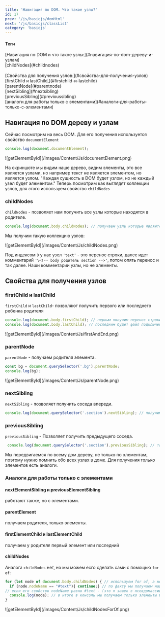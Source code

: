 ```yaml
---
title: 'Навигация по DOM. Что такое узлы?'
id: 17
prev: '/js/basicjs/domHtml'
next: '/js/basicjs/classList'
category: 'basicjs'
---
```


<div className = 'mdHead'>

#### Теги
<div className='tag_js'>[Навигация по DOM и что такое узлы:](#навигация-по-dom-дереву-и-узлам)</div>
<div className='mini_tag_js'>[childNodes](#childnodes)</div> <br/>
<div className='tag_js'>[Свойства для получения узлов:](#свойства-для-получения-узлов)</div>
<div className='mini_tag_js'>[firstChild и lastChild,](#firstchild-и-lastchild)</div>
<div className='mini_tag_js'>[parentNode](#parentnode)</div>
<div className='mini_tag_js'>[nextSibling](#nextsibling)</div>
<div className='mini_tag_js'>[previousSibling](#previoussibling)</div>
<div className='mini_tag_js'>[аналоги для работы только с элементами](#аналоги-для-работы-только-с-элементами)</div>

</div>

## Навигация по DOM дереву и узлам ##
Сейчас посмотрим на весь DOM. Для его получения используется свойство `documentElement`
```javaScript
console.log(document.documentElement);
```

<div className='container-img'> <span className="img"> ![getElementById](/images/Content/Js/documentElement.png) </span></div>

На скриншоте мы видим наше дерево, видим элементы, это все является узлами, но например текст не является элементом, но является узлом.
"Каждая сущность в DOM будет узлом, но не каждый узел будет элементом." 
Теперь посмотрим как выглядят коллекции узлов, для этого используем свойство `childNodes`
### childNodes ###
`childNodes` - позволяет нам получить все узлы которые находятся в родителе.
```javaScript
console.log(document.body.childNodes); // получаем узлы которые являются детьми у body.
```
Мы получим такую коллекцию узлов:

<div className='container-img'> <span className="img"> ![getElementById](/images/Content/Js/childNodes.png) </span></div>

Под индексом `0` у нас узел `'text'` - это перенос строки, далее идет комментарий `'\<!-- body родитель section -->'`, потом опять перенос и так далее. Наши комментарии узлы, но не элементы.

## Свойства для получения узлов ##

### firstChild и lastChild ###
`firstChild` и `lastChild`- позволяют получить первого или последнего ребенка родителя

```javaScript
console.log(document.body.firstChild); // первым получим перенос строки.
console.log(document.body.lastChild); // последним будет файл подключения js
```

<div className='container-img'> <span className="img"> ![getElementById](/images/Content/Js/firstAndEnd.png) </span></div>

### parentNode ###
`parentNode` - получаем родителя элемента.
```javaScript
const bg = document.querySelector('.bg').parentNode;
console.log(bg);
```

<div className='container-img'> <span className="img"> ![getElementById](/images/Content/Js/parentNode.png) </span></div>

### nextSibling ###
`nextSibling` - позволяет получить соседа впереди.
```javaScript
console.log(document.querySelector('.section').nextSibling); // получим text - перенос строки.
```
### previousSibling ###
`previousSibling` - Позволяет получить предыдущего соседа.
```javaScript
 console.log(document.querySelector('.section').previousSibling); // так же получим text
```
Мы передвигаемся по всему дом дереву, не только по элементам, поэтому нужно помнить обо всех узлах в доме. Для получения только элементов есть аналоги.
### Аналоги для работы только с элементами

#### nextElementSibling и previousElementSibling ####
работают также, но с элементами.
#### parentElement ####
получаем родителя, только элементы.
#### firstElementChild и lastElementChild ####
получаем у родителя первый элемент или последний 
#### childNodes ####
Аналога `childNodes` нет, но мы можем есго сделать сами с помощью `for of`:
```javaScript
for (let node of document.body.childNodes) { // используем for of, а не forEach потому что в нем мы можем использовать continue и br/ake.
  if (node.nodeName == "#text"){ continue;} // по факту мы получаем наш псевдомассив нодузел и говорим если нода(каждый наш элемент)
// если его свойство nodeName равно #text - (это я зашел в псевдомассив раскрыл ноду text и нашел имя.) То мы пропускаем эту итерацию 
  console.log(node); // в итоге в консоль мы получаем только элементы без текстовых узлов
}
```
<div className='container-img'> <span className="img"> ![getElementById](/images/Content/Js/childNodesForOf.png) </span></div>


